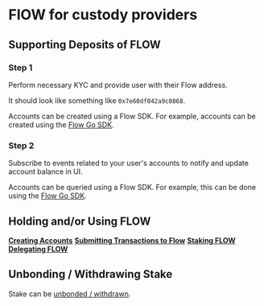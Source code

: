 <!--

TODO:
- Insert protocol for emitting event when tokens deposited into account
- Peter to insert generalised websequence digram from this doc https://docs.google.com/document/d/1b1fVgHBlGYMu0WvIz5fwDMc153UGzXz0Pp2lr1atRrE/edit#heading=h.vyfahjj5ho25
- Insert sequence diagram https://www.notion.so/dapperlabs/Token-Staking-Process-6877e85a057e4eab8beae7f5187f3ffb#6cdcd35f8084439d93da479f1dc0831d
- Insert Unbonding transaction example
https://github.com/dapperlabs/flow-internal/issues/1131

-->

# FlOW for custody providers

## Supporting Deposits of FLOW

### **Step 1**

Perform necessary KYC and provide user with their Flow address.

It should look like something like `0x7e60df042a9c0868`.

Accounts can be created using a Flow SDK.
For example, accounts can be created using the [Flow Go SDK](https://github.com/onflow/flow-go-sdk#creating-an-account).

### **Step 2**

Subscribe to events related to your user's accounts to notify and update account balance in UI.

Accounts can be queried using a Flow SDK.
For example, this can be done using the [Flow Go SDK](https://github.com/onflow/flow-go-sdk#querying-accounts).

## Holding and/or Using FLOW

**[Creating Accounts](#)**
**[Submitting Transactions to Flow](#)**
**[Staking FLOW](#)**
**[Delegating FLOW](#)**

## Unbonding / Withdrawing Stake

Stake can be [unbonded / withdrawn](custody-staking-and-delivery.mdx#unbonding-/-withdrawing-stake).
